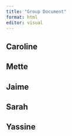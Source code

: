 ```yaml
---
title: "Group Document"
format: html
editor: visual
---
```


## Caroline

## Mette

## Jaime

## Sarah

## Yassine
